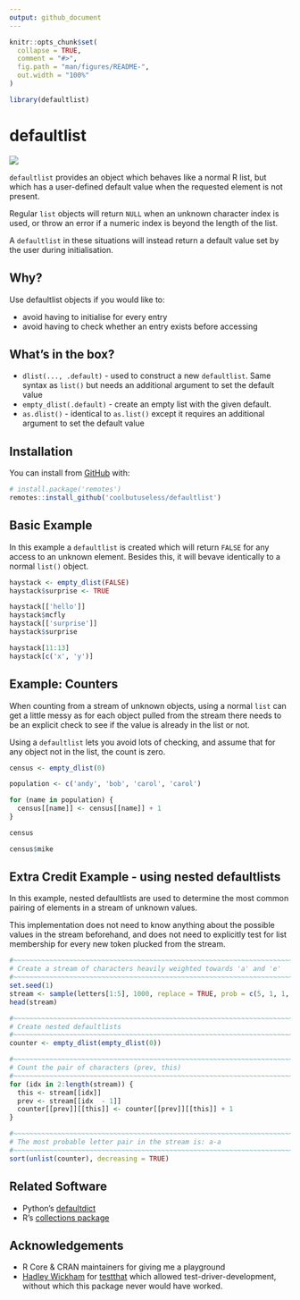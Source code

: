 ```yaml
---
output: github_document
---
```


<!-- README.md is generated from README.Rmd. Please edit that file -->

```r
knitr::opts_chunk$set(
  collapse = TRUE,
  comment = "#>",
  fig.path = "man/figures/README-",
  out.width = "100%"
)

library(defaultlist)
```

# defaultlist

<!-- badges: start -->
![](https://img.shields.io/badge/cool-useless-green.svg)
<!-- badges: end -->

`defaultlist` provides an object which behaves like a normal R list, but which
has a user-defined default value when the requested element is not present.

Regular `list` objects will return `NULL` when an unknown character index is used,
or throw an error if a numeric index is beyond the length of the list.

A `defaultlist` in these situations will instead return a default value set by 
the user during initialisation.

## Why?

Use defaultlist objects if you would like to:

* avoid having to initialise for every entry
* avoid having to check whether an entry exists before accessing

## What's in the box?

* `dlist(..., .default)` - used to construct a new `defaultlist`.  Same syntax as `list()` but
  needs an additional argument to set the default value
* `empty_dlist(.default)` - create an empty list with the given default.
* `as.dlist()` - identical to `as.list()` except it requires an additional 
   argument to set the default value


## Installation

You can install from [GitHub](https://github.com/coolbutuseless/defaultlist) with:

``` r
# install.package('remotes')
remotes::install_github('coolbutuseless/defaultlist')
```


## Basic Example

In this example a `defaultlist` is created which will return `FALSE` for any 
access to an unknown element.  Besides this, it will bevave identically to 
a normal `list()` object.

```r
haystack <- empty_dlist(FALSE)
haystack$surprise <- TRUE

haystack[['hello']]
haystack$mcfly
haystack[['surprise']]
haystack$surprise

haystack[11:13]
haystack[c('x', 'y')]
```



## Example: Counters

When counting from a stream of unknown objects, using a normal `list` can get 
a little messy as for each object pulled from the stream there needs to be 
an explicit check to see if the value is already in the list or not.

Using a `defaultlist` lets  you avoid lots of checking, and assume that for 
any object not in the list, the count is zero.


```r
census <- empty_dlist(0)

population <- c('andy', 'bob', 'carol', 'carol')

for (name in population) {
  census[[name]] <- census[[name]] + 1
}

census

census$mike
```




## Extra Credit Example - using nested defaultlists 

In this example, nested defaultlists  are used to determine the most common pairing
of elements in a stream of unknown values.

This implementation does not need to know anything about the possible values in the
stream beforehand, and does not need to explicitly test for list membership for every new
token plucked from the stream.

```r
#~~~~~~~~~~~~~~~~~~~~~~~~~~~~~~~~~~~~~~~~~~~~~~~~~~~~~~~~~~~~~~~~~~~~~~~~~~~~~~
# Create a stream of characters heavily weighted towards 'a' and 'e'
#~~~~~~~~~~~~~~~~~~~~~~~~~~~~~~~~~~~~~~~~~~~~~~~~~~~~~~~~~~~~~~~~~~~~~~~~~~~~~~
set.seed(1)
stream <- sample(letters[1:5], 1000, replace = TRUE, prob = c(5, 1, 1, 1, 4))
head(stream)

#~~~~~~~~~~~~~~~~~~~~~~~~~~~~~~~~~~~~~~~~~~~~~~~~~~~~~~~~~~~~~~~~~~~~~~~~~~~~~~
# Create nested defaultlists
#~~~~~~~~~~~~~~~~~~~~~~~~~~~~~~~~~~~~~~~~~~~~~~~~~~~~~~~~~~~~~~~~~~~~~~~~~~~~~~
counter <- empty_dlist(empty_dlist(0))

#~~~~~~~~~~~~~~~~~~~~~~~~~~~~~~~~~~~~~~~~~~~~~~~~~~~~~~~~~~~~~~~~~~~~~~~~~~~~~~
# Count the pair of characters (prev, this)
#~~~~~~~~~~~~~~~~~~~~~~~~~~~~~~~~~~~~~~~~~~~~~~~~~~~~~~~~~~~~~~~~~~~~~~~~~~~~~~
for (idx in 2:length(stream)) {
  this <- stream[[idx]]
  prev <- stream[[idx  - 1]]
  counter[[prev]][[this]] <- counter[[prev]][[this]] + 1
}

#~~~~~~~~~~~~~~~~~~~~~~~~~~~~~~~~~~~~~~~~~~~~~~~~~~~~~~~~~~~~~~~~~~~~~~~~~~~~~~
# The most probable letter pair in the stream is: a-a
#~~~~~~~~~~~~~~~~~~~~~~~~~~~~~~~~~~~~~~~~~~~~~~~~~~~~~~~~~~~~~~~~~~~~~~~~~~~~~~
sort(unlist(counter), decreasing = TRUE)
```


## Related Software

* Python's [defaultdict](https://docs.python.org/3.8/library/collections.html#collections.defaultdict)
* R's [collections package](https://cran.r-project.org/package=collections)

## Acknowledgements

* R Core & CRAN maintainers for giving me a playground
* [Hadley Wickham](https://github.com/hadley) for [testthat](https://cran.r-project.org/package=testthat)
which allowed test-driver-development, without which this package never 
would have worked.
